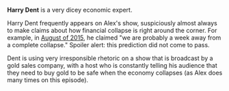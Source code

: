 {{Stub}}

'''Harry Dent''' is a very dicey economic expert.

Harry Dent frequently appears on Alex's show, suspiciously almost always to make claims about how financial collapse is right around the corner. For example, in [[57: August 12-16, 2015|August of 2015]], he claimed "we are probably a week away from a complete collapse." Spoiler alert: this prediction did not come to pass.

Dent is using very irresponsible rhetoric on a show that is broadcast by a gold sales company, with a host who is constantly telling his audience that they need to buy gold to be safe when the economy collapses (as Alex does many times on this episode).
